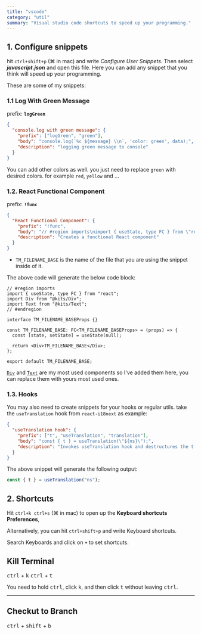 ```yaml
---
title: "vscode"
category: "util"
summary: "Visual studio code shortcuts to speed up your programming."
---
```


## 1. Configure snippets

hit `ctrl+shift+p` (⌘ in mac) and write _Configure User Snippets_. Then select **_javascript.json_** and open this file.
Here you can add any snippet that you think will speed up your programming.

These are some of my snippets:

### 1.1 Log With Green Message

prefix: **`logGreen`**

```json
{
  "console.log with green message": {
    "prefix": ["logGreen", "green"],
    "body": "console.log(`%c ${message} \\n`, 'color: green', data);",
    "description": "logging green message to console"
  }
}
```

You can add other colors as well. you just need to replace `green` with desired colors. for example `red`, `yellow` and ...

### 1.2. React Functional Component

prefix: **`!func`**

```json
{
  "React Functional Component": {
    "prefix": "!func",
    "body": "// #region imports\nimport { useState, type FC } from \"react\";\nimport Div from \"@kits/Div\";\nimport Text from \"@kits/Text\";\n// #endregion\n\ninterface ${1:${TM_FILENAME_BASE}}Props {\n  example: any;\n}\n\nconst ${1:${TM_FILENAME_BASE}}: FC<${1:${TM_FILENAME_BASE}}Props> = (props) => {\n  const {} = props || {};\n  const [state, setState] = useState(null);\n\n  return <Div>${1:${TM_FILENAME_BASE}}</Div>;\n};\n\nexport default ${1:${TM_FILENAME_BASE}};\n",
    "description": "Creates a functional React component"
  }
}
```

- `TM_FILENAME_BASE` is the name of the file that you are using the snippet inside of it.

The above code will generate the below code block:

```tsx
// #region imports
import { useState, type FC } from "react";
import Div from "@kits/Div";
import Text from "@kits/Text";
// #endregion

interface TM_FILENAME_BASEProps {}

const TM_FILENAME_BASE: FC<TM_FILENAME_BASEProps> = (props) => {
  const [state, setState] = useState(null);

  return <Div>TM_FILENAME_BASE</Div>;
};

export default TM_FILENAME_BASE;
```

[`Div`](/gists/div) and [`Text`](/gists/text) are my most used components so I've added them here, you can replace them with yours most used ones.

### 1.3. Hooks

You may also need to create snippets for your hooks or regular utils. take the `useTranslation` hook from `react-i18next` as example:

```json
{
  "useTranslation hook": {
    "prefix": ["t", "useTranslation", "translation"],
    "body": "const { t } = useTranslation(\"${ns}\");",
    "description": "Invokes useTranslation hook and destructures the t method from it"
  }
}
```

The above snippet will generate the following output:

```typescript
const { t } = useTranslation("ns");
```

## 2. Shortcuts

Hit `ctrl+k ctrl+s` (⌘ in mac) to open up the **Keyboard shortcuts Preferences**,

Alternatively, you can hit `ctrl+shift+p` and write Keyboard shortcuts.

Search Keyboards and click on `+` to set shortcuts.

## Kill Terminal

<kbd>ctrl</kbd> + <kbd>k</kbd> <kbd>ctrl</kbd> + <kbd>t</kbd>

You need to hold <kbd>ctrl</kbd>, click <kbd>k</kbd>, and then click <kbd>t</kbd> without leaving <kbd>ctrl</kbd>.

---

## Checkut to Branch

<kbd>ctrl</kbd> + <kbd>shift</kbd> + <kbd>b</kbd>
